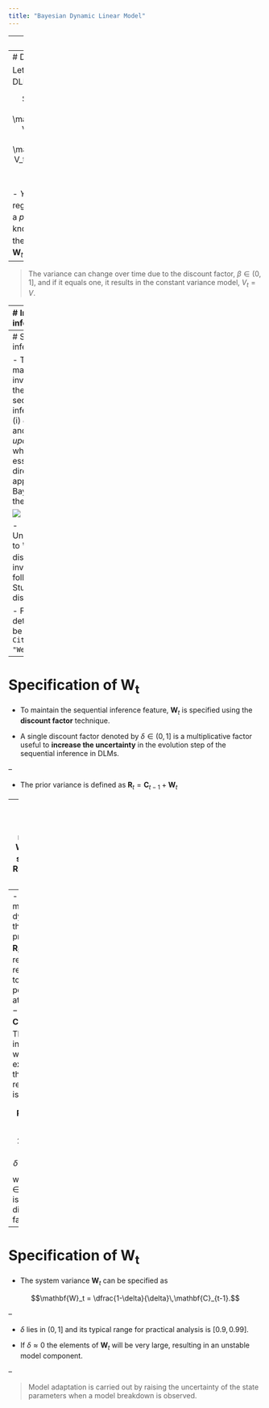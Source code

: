 ```yaml
---
title: "Bayesian Dynamic Linear Model"
---
```


---
class: center, middle, inverse

# Bayesian Dynamic Linear Model

---
# Definition

Let $D_{t-1}$ be the information set until time $t-1$, then the DLM is
defined by 

$$
\begin{eqnarray}
\left(Y_t \mid D_{t-1}, V_t\right) &\sim& \mathrm{N}\left[\mathbf{F}_t^\top\,\boldsymbol{\theta}_t, V_t \right] \\
\left(\boldsymbol{\theta}_t \mid D_{t-1}, V_t\right) &\sim& \mathrm{N}\left[\mathbf{G}_t\,\boldsymbol{\theta}_{t-1}, V_t\,\mathbf{W}_t\right] \\
\left(\phi_t \mid D_{t-1} \right) &\sim& \mathrm{Gamma}[\beta n_{t-1} / 2, (1- \beta)\,d_{t-1}/2]
\end{eqnarray}
$$
- $Y_t$ is a scalar observation at time $t$;
- $\mathbf{F}_t$ is a $p\times 1$ regression vector with known constants at time $t$;
- $\boldsymbol{\theta}_t$ is a $p\times 1$ state vector at time $t$;
- $\mathbf{G}_t$ is a $p\times p$ matrix with known constants describing the state evolution;
- $V_t$ is the observation variance, $\phi_t = 1 / V_t$ is the precision, and $\mathbf{W}_t$ is the evolution variance matrix.
<!-- - $n_{t-1}$ and $d_{t-1}$ are, respectively the degrees of freedom and sum of squares parameters of Gamma prior. -->

--

> The variance can change over time due to the discount factor, $\beta \in (0, 1]$,
and if it equals one, it results in the constant variance model, $V_t = V$.



---
# Initial information

- The model is completely specified through the initial information.

$$
\begin{eqnarray}
(\boldsymbol{\theta}_{t-1} \mid \phi_{t-1}, D_{t-1}) &\sim& \mathrm{N}[\mathbf{m}_{t-1},   \phi_{t-1}^{-1}\mathbf{C}_{t-1}] \\
(\phi_{t-1} \mid D_{t-1}) &\sim& \textrm{Gamma}[n_{t-1} / 2, d_{t-1} / 2]
\end{eqnarray}
$$
where $\mathbf{m}_{t-1}$, $\mathbf{C}_{t-1}$, $n_{t-1}$, and $d_{t-1}$ are
prior parameters that should be specified.


---
# Sequential inference

- The two main stages involved in the sequential inference are: (i) _evolution_ and (ii) _updating_,
which is essentially a direct application of Bayes' theorem.

![](./figures/tikz_dlm_distributions.png)

- Unconditional to $V_t$ all the distributions involved follows $t$-Student
distribution.

- Further details can be found in `r Citet(myBib, "West1997")`.

---
# Specification of $\mathbf{W_t}$

- To maintain the sequential inference feature, $\mathbf{W}_t$ is specified using the **discount factor** technique.

- A single discount factor denoted by $\delta \in (0,1]$ is a multiplicative factor useful to **increase the uncertainty** in the evolution step of the sequential inference in DLMs.

--

- The prior variance is defined as $\mathbf{R}_t = \mathbf{C}_{t-1} + \mathbf{W}_{t}$ 

--
- For the static model $\mathbf{W}_t = 0$, so that $\mathbf{R}_t = \mathbf{C}_{t-1}$. 

--
- If the model is dynamic the precision $\mathbf{R}_t^{-1}$ is reduced relative to the posterior at time $t-1$, i.e., $\mathbf{C}_{t-1}^{-1}$. Then the intuitive way to express this relation is by

$$\mathbf{R}^{-1}_t = \delta \mathbf{C}_{t-1}^{-1} \rightarrow \mathbf{R}_t = \delta^{-1} \mathbf{C}_{t-1}$$
where $\delta \in (0, 1]$ is a discount factor. 

---
# Specification of $\mathbf{W_t}$

- The system variance $\mathbf{W}_t$ can be specified as

$$\mathbf{W}_t = \dfrac{1-\delta}{\delta}\,\mathbf{C}_{t-1}.$$

--

- $\delta$ lies in $(0, 1]$ and its typical range for practical analysis is $[0.9, 0.99]$.

- If $\delta \approx 0$ the elements of $\mathbf{W}_{t}$ will be very large, resulting in an unstable model component.

--

> Model adaptation is carried out by raising the uncertainty of the state parameters when a model breakdown is observed.









